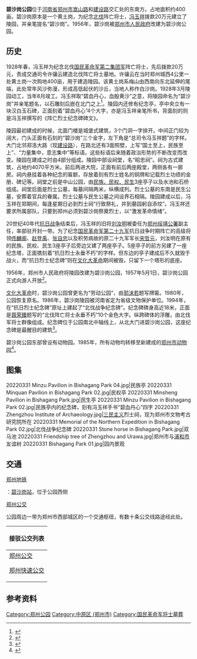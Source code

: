 {{Infobox park
|name          = 
|image         = 20220331 West Gate of Bishagang Park.jpg
|image_size    = 280
|alt           = 
|image_caption = 碧沙岗公园西门
|type          = 城市公园
|location      = 中国[[河南省|河南省]][[郑州市|郑州市]][[建设路_(郑州)|建设东路]]31號
|coordinates   = {{coord|34|45|12.03|N|113|37|29.07|E|display=inline,title}}
|locmapin      = China Zhengzhou
|district_map  =
|map_width     = 
|map_caption   = 在郑州市的位置
|area          = 
|opened        = {{Start date|1956}}
|operator      = 郑州市园林局
|visitation_num = 
|status        = 全年开放
|facilities    =
|parking       =
|transport     = {{郑州地铁路线标志|1|full}}（[[碧沙岗站|碧沙岗站]]）<br>[[郑州公交|郑州公交]]
|website       =
}}
{{文物保护单位
| 级别 = 省级
| 省区市 = 河南省
| 名称 = 国民革命军第二集团军北伐阵亡将士墓地
| 图片 = 20220331 Sign of the Cemetery of Martyrs of the Northern Expedition 01.jpg
| 编号 = 2-8
| 分类 = 近现代重要史迹及代表性建筑
| 时代 = 1928年
| 所在 = [[河南省|河南省]][[郑州市|郑州市]]
| 登录 = 1986年11月
}}

'''碧沙岗公园'''位于[[河南省|河南省]][[郑州市|郑州市]][[嵩山路|嵩山路]]和[[建设路_(郑州)|建设路]]交汇处的东南方。占地面积约400亩。碧沙岗原本是一个黄土岗，为纪念[[国民革命军北伐|北伐]]阵亡将士，[[冯玉祥|冯玉祥]]拨款20万元建立了陵园，并亲笔提名“碧沙岗”。1956年，碧沙岗被[[郑州市人民政府|郑州市人民政府]]改建为碧沙岗公园。

== 历史 ==
1928年春，冯玉祥为纪念北伐[[西北军|国民革命军第二集团军]]阵亡将士，先后拨款20万元，责成交通司令许骧云建造北伐阵亡将士墓地。许骧云在当时郑州城西4公里一处黄土岗一次购地400亩，用于建造陵园。该黄土岗系梅山由西南向东北延伸的尾端，此处常年风沙弥漫，形成高低起伏的沙丘，当地人称作白沙岗。1928年3月陵园动工，当年8月竣工。冯玉祥取“碧血丹心，血殷黄沙”之意，将陵园命名为“碧沙岗”并亲笔题名，以石雕刻后嵌在北门之上<ref>{{cite news |title=“倒戈将军”冯玉祥八次倒戈 郑州黄沙上建碧沙岗(图) |url=http://roll.sohu.com/20140414/n398170297.shtml |accessdate=2019-12-13 |date=2014-04-14 |archive-date=2019-12-13 |archive-url=https://web.archive.org/web/20191213082124/http://roll.sohu.com/20140414/n398170297.shtml |dead-url=no }}</ref>。陵园内还修有纪念亭，亭中央立有一块汉白玉石碑，正面刻着“碧血丹心”4个大字，亦是冯玉祥亲笔所书，背面刻的则是冯玉祥撰写的《阵亡烈士纪念碑碑文》。

陵园最初建成的时候，北面门楼是城堡式建筑，3个门洞一字排开。中间正门较为阔大，门头正面有石刻的“碧沙岗”三个金字，左下角是“总司令冯玉祥题”的字样。大门北邻郑洛大路（现[[建设路_(郑州)|建设路]]），在路北还有3面照壁，上写“国土至上，民族至上”、“力量集中，意志集中”等标语。这些标语后来随着政治形势的不断改变而改变。陵园在建成之时由4部分组成。陵园中部设祠堂，名“昭忠祠”。祠为古式建筑，占地约4070平方米。前后两进大院，正面有前后两座殿堂，两侧各有一廊房。祠内悬挂着各种纪念的匾额，存放着刻有烈士姓名的铜牌和记载烈士功绩的金册、碑记等。祠堂之前是中山公园，由[[三民主义|民族、民权、民生]]3座亭子以及水池和石桥组成。祠堂后面是烈士公墓，每墓间隔两米，纵横成列。烈士公墓的东南是民生公墓，安葬着官兵的眷属。烈士公墓与民生公墓之间设界石相隔。陵园建成以后，冯玉祥在郑期间，每逢星期日必到烈士祠“行致祭礼，并到墓园躬自添坟”。冯玉祥还要求所属部队，只要到郑州必须到碧沙岗祭奠烈士，以“激发革命情绪”。

20世纪40年代[[抗日战争|抗日战争]]结束后，冯玉祥的旧将[[刘汝明|刘汝明]]被委任为[[郑州绥靖公署|郑州绥靖公署]]副主任，率部驻开封一带。为了纪念[[国民革命军第二十九军|国民革命军第二十九军]]抗日战争时期阵亡的高级将领[[佟麟阁|佟麟阁]]、[[赵登禹|赵登禹]]、[[张自忠|张自忠]]以及积劳病故的原二十九军军长[[宋哲元|宋哲元]]，刘汝明在原有的民族、民权、民生3座亭子后旁边又建了两座亭子。5座亭子的前方另建了一座纪念塔，正面镌刻着“抗日烈士永垂不朽”的字样。但东边的亭子建成后不久就毁于战火，而“抗日烈士纪念碑”则在[[文化大革命|文化大革命]]期间被毁，只留下一个塔形的底座。

1956年，郑州市人民政府将陵园改建为碧沙岗公园，1957年5月1日，碧沙岗公园正式向游人开放<ref>{{cite book |author1=郑州市地方志编纂委员会 |title=郑州市志 第3分册 |publisher=中州古籍出版社 |location=郑州 |accessdate=2019-12-13}}</ref>。

[[文化大革命|文化大革命]]时，碧沙岗公园曾更名为“劳动公园”，由[[郭沫若|郭沫若]]题写牌匾。1980年，公园恢复原名。1986年，碧沙岗陵园被河南省定为省级文物保护单位。1994年，在“抗日烈士纪念碑”原址上建起了“北伐战争纪念碑”。纪念碑碑身高近18米，正面是[[聂荣臻|聂荣臻]]题写的“北伐阵亡将士永垂不朽”10个金色大字。纵跨碑体的浮雕，由北伐军将士群像组成。纪念碑位于公园南北中轴线上，从北大门进碧沙岗公园，这座纪念碑是最醒目的建筑<ref>{{cite book |author1=郑州市地方史志办公室 |title=林山寨街道志 |publisher=中州古籍出版社 |location=郑州 |accessdate=2019-12-13}}</ref>。

碧沙岗公园东部曾设有动物园。1985年，所有动物均转移至新建成的[[郑州市动物园|郑州市动物园]]<ref>{{cite web |title=万千英灵眠绿城 浩气长存碧沙岗 |url=https://henan.qq.com/a/20110805/000233_2.htm |accessdate=2019-12-13 |archive-date=2019-12-13 |archive-url=https://web.archive.org/web/20191213082125/https://henan.qq.com/a/20110805/000233_2.htm |dead-url=no }}</ref>。

== 图集 ==
<gallery>
20220331 Minzu Pavilion in Bishagang Park 04.jpg|民族亭
20220331 Minquan Pavilion in Bishagang Park 02.jpg|民权亭
20220331 Minsheng Pavilion in Bishagang Park.jpg|民生亭
20220331 Minzu Pavilion in Bishagang Park 02.jpg|民族亭内的纪念碑，刻有冯玉祥手书“碧血丹心”四字
20220331 Zhengzhou Institute of Archaeology.jpg|[[三民主义|三民主义]]烈士祠，现为郑州市文物考古研究院所在
20220331 Memorial of the Northern Expedition in Bishagang Park 02.jpg|北伐战争纪念碑
20220331 Stone horse in Bishagang Park.jpg|双马池
20220331 Friendship tree of Zhengzhou and Urawa.jpg|郑州市与[[浦和市|浦和市]]友谊树
20220331 Bishagang Park 01.jpg|园内景观
</gallery>

== 交通 ==
;[[郑州地铁|郑州地铁]]
{{郑州地铁路线标志|1}}：[[碧沙岗站|碧沙岗站]]，位于公园西侧
;[[郑州公交|郑州公交]]
公园周边一带为郑州市西部城区的一个交通枢纽，有数十条公交线路途经此处。
{| class="mw-collapsible mw-collapsed wikitable" style="margin: 0 auto; width: auto;" 
! 接驳公交列表
|-
|
;[[郑州公交|郑州公交]]
{{郑州公交路线简单列表|width=98%|header=碧沙岗公园西门|1|46|49|84|103|254}}
{{郑州公交路线简单列表|width=98%|header=碧沙岗公园北门|50|52|79|103|104|108|109|Y19}}
{{郑州公交路线简单列表|width=98%|header=碧沙岗|1|31|45|52|79|83|84|104|108|109|130|211|289|302|919|S115|S170|Y18|Y19|Y20}}
{{郑州公交路线简单列表|width=98%|header=友爱路碧沙岗|291}}
;[[郑州快速公交|郑州快速公交]]
{{郑州公交路线简单列表|width=98%|header=碧沙岗公园西门|B11}}
|}

== 参考资料 ==
{{reflist}}

{{中华人民共和国国家重点公园}}
{{郑州旅游资源}}
[[Category:郑州公园|Category:郑州公园]]
[[Category:中原区_(郑州市)|Category:中原区 (郑州市)]]
[[Category:国民革命军将士墓葬|Category:国民革命军将士墓葬]]